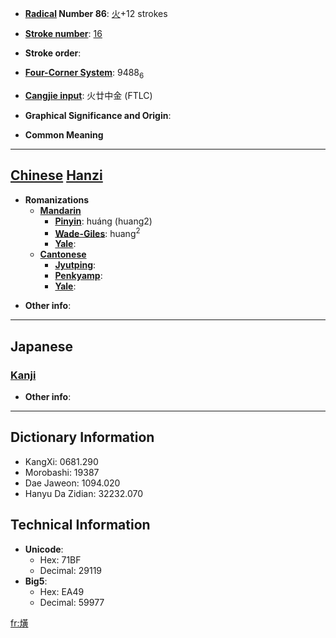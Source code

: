 * '''[[Wiktionary:Chinese radical index| Radical]] Number 86''': [[Wiktionary:Chinese radical index 火|火]]+12 strokes

* '''[[Wiktionary:Chinese total strokes index|Stroke number]]''': [[Wiktionary:Chinese total strokes index 16|16]]

* '''Stroke order''': 

* '''[[Wiktionary:Chinese four corner index|Four-Corner System]]''': 9488<sub>6</sub>

* '''[[Wiktionary:Chinese Cangjie index|Cangjie input]]''': 火廿中金 (FTLC)

* '''Graphical Significance and Origin''': 

* '''Common Meaning'''

----

== [[Chinese]] [[Hanzi]] ==

* '''Romanizations'''
** '''[[Mandarin]]'''
*** '''[[Pinyin]]''': huáng (huang2)
*** '''[[Wade-Giles]]''': huang<sup>2</sup>
*** '''[[Yale]]''': 
** '''[[Cantonese]]'''
*** '''[[Jyutping]]''':
*** '''[[Penkyamp]]''': 
*** '''[[Yale]]''': 

* '''Other info''': 

----

==Japanese==
===[[Kanji]]===
{{kanji|on readings=[[こう]] (kō), [[おう]] (ō)|kun readings=[[かがやく]] (kagayaku)}}

* '''Other info''':  

----

== Dictionary Information ==

* KangXi: 0681.290
* Morobashi: 19387
* Dae Jaweon: 1094.020
* Hanyu Da Zidian: 32232.070

== Technical Information ==

* '''Unicode''':
** Hex: 71BF
** Decimal: 29119
* '''Big5''':
** Hex: EA49
** Decimal: 59977

[[fr:熿]]